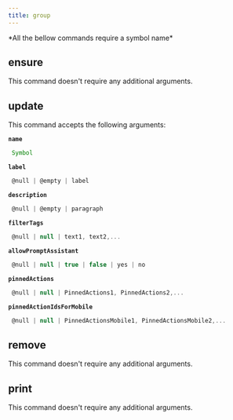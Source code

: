 ```yaml
---
title: group
---
```



  <Callout type="error" emoji="">
   *All the bellow commands require a symbol name*
  </Callout>

## ensure

This command doesn't require any additional arguments.


## update

This command accepts the following arguments:

**`name`**
```js filename="type"
 Symbol
```
**`label`**
```js filename="type"
 @null | @empty | label
```
**`description`**
```js filename="type"
 @null | @empty | paragraph
```
**`filterTags`**
```js filename="type"
 @null | null | text1, text2,...
```
**`allowPromptAssistant`**
```js filename="type"
 @null | null | true | false | yes | no
```
**`pinnedActions`**
```js filename="type"
 @null | null | PinnedActions1, PinnedActions2,...
```
**`pinnedActionIdsForMobile`**
```js filename="type"
 @null | null | PinnedActionsMobile1, PinnedActionsMobile2,...
```

## remove

This command doesn't require any additional arguments.


## print

This command doesn't require any additional arguments.


